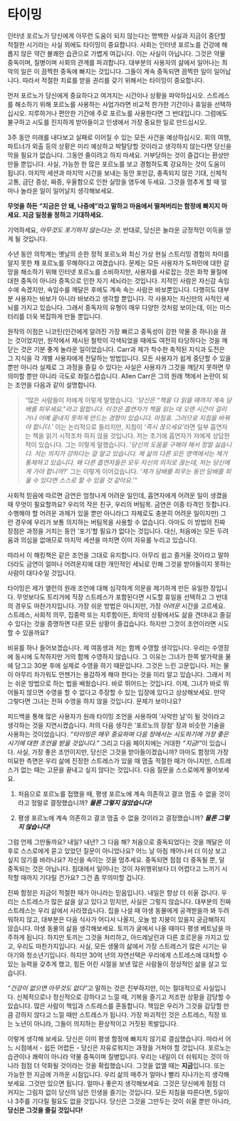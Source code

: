 # 타이밍

인터넷 포르노가 당신에게 아무런 도움이 되지 않는다는 명백한 사실과 지금이 중단할 적절한 시기라는 사실 외에도 타이밍이 중요합니다. 사회는 인터넷 포르노를 건강에 해롭지 않은 약간 불쾌한 습관으로 가볍게 여깁니다. 이는 사실이 아닙니다. 그것은 약물 중독이며, 질병이며 사회의 관계를 파괴합니다. 대부분의 사용자의 삶에서 일어나는 최악의 일은 이 끔찍한 중독에 빠지는 것입니다. 그들이 계속 중독되면 끔찍한 일이 일어납니다. 따라서 적절한 치료를 받을 권리를 갖기 위해서는 타이밍이 중요합니다.

먼저 포르노가 당신에게 중요하다고 여겨지는 시간이나 상황을 파악하십시오. 스트레스를 해소하기 위해 포르노를 사용하는 사업가라면 비교적 한가한 기간이나 휴일을 선택하십시오. 지루하거나 편안한 기간에 주로 포르노를 사용한다면 그 반대입니다. 그럼에도 불구하고 시도를 진지하게 받아들이고 인생에서 가장 중요한 일로 만드십시오.

3주 동안 미래를 내다보고 실패로 이어질 수 있는 모든 사건을 예상하십시오. 회의 여행, 파트너가 외출 등의 상황은 미리 예상하고 박탈당할 것이라고 생각하지 않는다면 당신을 막을 필요가 없습니다. 그동안 줄이려고 하지 마세요. 거부당하는 것이 즐겁다는 환상만 만들 뿐입니다. 사실, 가능한 한 많은 포르노를 보고 경험하도록 강요하는 것이 도움이 됩니다. 마지막 세션과 마지막 시간을 보내는 동안 포만감, 충족되지 않은 기대, 신체적 고통, 금단 증상, 짜증, 우울함으로 인한 실망을 염두에 두세요. 그것을 멈추게 할 때 얼마나 놀라운 일이 일어날지 생각해보세요.

**무엇을 하든 "지금은 안 돼, 나중에"라고 말하고 마음에서 떨쳐버리는 함정에 빠지지 마세요. 지금 일정을 정하고 기대하세요.**

기억하세요, *아무것도 포기하지 않는다는 것*. 반대로, 당신은 놀라운 긍정적인 이득을 얻게 될 것입니다.

수년 동안 의학계는 옛날의 순한 정적 포르노와 최신 가상 현실 스트리밍 경험의 차이를 알지 못한 채 포르노를 무해하다고 여겼습니다. 문제는 모든 사용자가 도파민에 대한 갈망을 해소하기 위해 인터넷 포르노를 소비하지만, 사용자를 사로잡는 것은 화학 물질에 대한 중독이 아니라 중독으로 인한 자기 세뇌라는 것입니다. 지적인 사람은 자신감 속임수에 속겠지만, 속임수를 깨달은 후에도 계속 속는 사람은 바보뿐입니다. 다행히도 대부분 사용자는 바보가 아니라 바보라고 생각할 뿐입니다. 각 사용자는 자신만의 사적인 세뇌를 가지고 있습니다. 그래서 중독자의 유형이 매우 다양한 것처럼 보이는데, 이는 미스터리를 더욱 복잡하게 만들 뿐입니다.

원작의 이점은 니코틴(인간에게 알려진 가장 빠르고 중독성이 강한 약물 중 하나)을 끊는 것이었지만, 원작에서 제시된 철학이 각색되었을 때에도 여전히 타당하다는 것을 깨닫는 것은 기분 좋게 놀라운 일이었습니다. Carr과 제가 착수한 축적된 지식과 도전은 그 지식을 각 개별 사용자에게 전달하는 방법입니다. 모든 사용자가 쉽게 중단할 수 있을 뿐만 아니라 실제로 그 과정을 즐길 수 있다는 사실은 사용자가 그것을 깨닫지 못하면 무의미할 뿐만 아니라 극도로 좌절스럽습니다. Allen Carr은 그의 원래 책에서 논란이 되는 조언을 다음과 같이 설명합니다.

>"많은 사람들이 저에게 이렇게 말했습니다. *'당신은 "책을 다 읽을 때까지 계속 담배를 피우세요."라고 말합니다. 이것은 흡연자가 책을 읽는 데 오랜 시간이 걸리거나 아예 끝내지 못하게 만드는 경향이 있습니다. 마침표. 그러므로 지침을 바꿔야 합니다.'* 이는 논리적으로 들리지만, 지침이 *'즉시 끊으세요'*라면 일부 흡연자는 책을 읽기 시작조차 하지 않을 것입니다. 저는 초기에 흡연자가 저에게 상담한 적이 있습니다. 그는 이렇게 말했습니다. *'당신의 도움을 구해야 해서 정말 싫습니다. 저는 의지가 강하다는 걸 알고 있습니다. 제 삶의 다른 모든 영역에서는 제가 통제하고 있습니다. 왜 다른 흡연자들은 모두 자신의 의지로 끊는데, 저는 당신에게 가야 합니까?'* 그는 이렇게 이어갔습니다. *'제가 담배를 피우는 동안 담배를 피울 수 있다면 스스로 할 수 있을 것 같아요.'\"*

사회적 믿음에 따르면 금연은 엄청나게 어려운 일인데, 흡연자에게 어려운 일이 생겼을 때 무엇이 ​​필요할까요? 우리의 작은 친구, 우리의 버팀목. 금연은 이중 타격인 듯합니다. 수행해야 할 어려운 과제가 있을 뿐만 아니라(그 자체로도 충분히 어려운 일이지만) 그런 경우에 우리가 보통 의지하는 버팀목을 사용할 수 없습니다. 아마도 이 방법의 진짜 장점은 과정을 거치는 동안 '포기'할 필요가 없다는 것입니다. 대신, 처음에는 모든 두려움과 의심을 없애므로 마지막 세션을 마치면 이미 자유를 누리고 있습니다.

따라서 이 해킹책은 같은 조언을 그대로 유지합니다. 아무리 쉽고 즐거울 것이라고 말하더라도 금연이 얼마나 어려운지에 대한 개인적인 세뇌로 인해 그것을 받아들이지 못하는 사람이 대다수일 것입니다.

타이밍은 제가 앨런의 원래 조언에 대해 심각하게 의문을 제기하게 만든 유일한 장입니다. 무엇보다도 트리거에 직장 스트레스가 포함된다면 시도할 휴일을 선택하고 그 반대의 경우도 마찬가지입니다. 가장 쉬운 방법은 아니지만, 가장 *어려운* 시간을 고르세요. 스트레스, 사회적 의무, 집중력 또는 지루함이든, 최악의 상황에서도 삶을 견뎌내고 즐길 수 있다는 것을 증명하면 다른 모든 상황이 즐겁습니다. 하지만 그것이 조언이라면 시도할 수 있을까요?

비유를 하나 들어보겠습니다. 제 여동생과 저는 함께 수영할 생각입니다. 우리는 수영장에 동시에 도착하지만 거의 함께 수영하지 않습니다. 그 이유는 그녀가 한쪽 발가락을 물에 담그고 30분 후에 실제로 수영을 하기 때문입니다. 그것은 느린 고문입니다. 저는 물이 아무리 차가워도 언젠가는 용감하게 해야 한다는 것을 미리 알고 있습니다. 그래서 저는 쉬운 방법으로 하는 법을 배웠습니다. 바로 뛰어드는 것입니다. 이제, 그녀가 바로 뛰어들지 않으면 수영을 할 수 없다고 주장할 수 있는 입장에 있다고 상상해보세요. 만약 그렇다면 그녀는 전혀 수영을 하지 않을 것입니다. 문제가 보이나요?

피드백을 통해 많은 사용자가 원래 타이밍 조언을 사용하여 '사악한 날'이 될 것이라고 생각하는 것을 지연시켰습니다. 저의 다음 생각은 '포르노의 장점' 장과 비슷한 기술을 사용하는 것이었습니다. *"타이밍은 매우 중요하며 다음 장에서는 시도하기에 가장 좋은 시기에 대한 조언을 받을 것입니다."* 그리고 다음 페이지에는 거대한 *"지금!"*이 있습니다. 사실, 가장 좋은 조언이지만, 당신은 그것을 받아들이겠습니까? 아마도 함정의 가장 미묘한 측면은 우리 삶에 진정한 스트레스가 있을 때 멈출 적절한 때가 아니지만, 스트레스가 없는 때는 고문을 끝내고 싶지 않다는 것입니다. 다음 질문을 스스로에게 물어보세요.

1. 처음으로 포르노를 접했을 때, 평생 포르노에 계속 의존하고 결코 멈출 수 없을 것이라고 정말로 결정했습니까? ***물론 그렇지 않았습니다!***

2. 평생 포르노에 계속 의존하고 결코 멈출 수 없을 것이라고 결정했습니까? ***물론 그렇지 않습니다!***

그럼 언제 그만둘까요? 내일? 내년? 그 다음 해? 처음으로 중독되었다는 것을 깨달은 이후로 스스로에게 묻고 있었던 질문이 아니었나요? 어느 날 아침 깨어나서 더 이상 보고 싶지 않기를 바라나요? 자신을 속이는 것을 멈추세요. 중독되면 점점 더 중독될 뿐, 덜 중독되는 것은 아닙니다. 침대에서 일어나는 것이 자위행위보다 더 어렵다고 느끼기 시작할 때까지 기다릴 건가요? 그건 좀 무의미할 겁니다.

진짜 함정은 지금이 적절한 때가 아니라는 믿음입니다. 내일은 항상 더 쉬울 겁니다. 우리는 스트레스가 많은 삶을 살고 있다고 믿지만, 사실은 그렇지 않습니다. 대부분의 진짜 스트레스는 우리 삶에서 사라졌습니다. 집을 나설 때 야생 동물에게 공격받을까 봐 두려워하지 않고, 대부분은 다음 식사가 어디서 나올지, 오늘 밤 지붕이 있을지 궁금해하지 않습니다. 야생 동물의 삶을 생각해보세요. 토끼가 굴에서 나올 때마다 평생 베트남을 마주하게 됩니다. 하지만 토끼는 그것을 처리하고, 아드레날린과 다른 호르몬을 가지고 있고, 우리도 마찬가지입니다. 사실, 모든 생물의 삶에서 가장 스트레스가 많은 시기는 유아기와 청소년기입니다. 하지만 30억 년의 자연선택은 우리에게 스트레스에 대처할 수 있는 능력을 갖추게 했고, 힘든 어린 시절을 보낸 많은 사람들이 정상적인 삶을 살고 있습니다.

*"건강이 없으면 아무것도 없다"*고 말하는 것은 진부하지만, 이는 절대적으로 사실입니다. 신체적으로나 정신적으로 강하다고 느낄 때, 기복을 즐기고 저조한 상황을 감당할 수 있습니다. 많은 사람이 책임과 스트레스를 혼동합니다. 책임은 우리가 그것을 감당할 만큼 강하지 않다고 느낄 때만 스트레스가 됩니다. 가장 파괴적인 것은 스트레스, 직장 또는 노년이 아니라, 그들이 의지하는 환상적이고 거짓된 목발입니다.

이렇게 생각해 보세요. 당신은 이미 평생 함정에 빠지지 않기로 결심했습니다. 따라서 어느 시점에서 - 쉽든 어렵든 - 당신은 자유로워지는 과정을 거쳐야 할 것입니다. 포르노는 습관이나 쾌락이 아니라 약물 중독이며 질병입니다. 우리는 내일이 더 쉬워지는 것이 아니라 점점 더 악화될 것이라는 것을 확립했습니다. 그것을 없앨 때는 **지금**입니다. 또는 가능한 한 지금에 가까운 시점입니다. 우리 삶의 매주가 얼마나 빨리 지나가는지 생각해보세요. 그것만 있으면 됩니다. 얼마나 좋은지 생각해보세요. 그것은 당신에게 점점 더 커지는 그림자 없이 당신의 남은 인생을 즐기는 것입니다. 모든 지침을 따른다면, 5일이나 3주를 기다릴 필요도 없을 것입니다. 당신은 그것을 그만두는 것이 쉬울 뿐만 아니라, **당신은 그것을 즐길 것입니다!**
